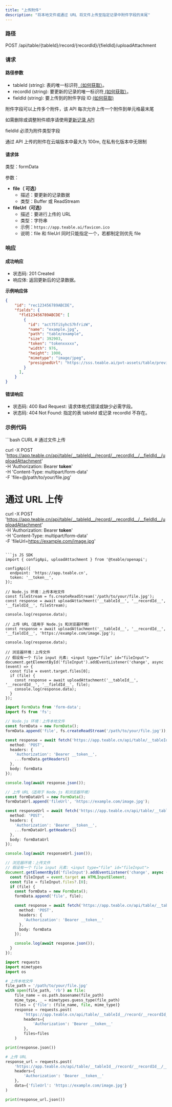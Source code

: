 ```yaml
---
title: "上传附件"
description: "将本地文件或通过 URL 将文件上传至指定记录中附件字段的末尾"
---
```


### 路径

POST /api/table/\{tableId}/record/\{recordId}/\{fieldId}/uploadAttachment

### 请求

#### 路径参数

* tableId (string): 表的唯一标识符[（如何获取）](/zh/api-doc/get-id#tableid)。
* recordId (string): 要更新的记录的唯一标识符[ (如何获取）](/zh/api-doc/get-id#recordid)。
* fieldId (string): 要上传到的附件字段 ID [(如何获取)](/zh/api-doc/get-id#fieldid)

附件字段可以上传多个附件，该 API 每次允许上传一个附件到单元格最末尾

如需删除或调整附件顺序请使用[更新记录 API](/zh/api-doc/record/update)

fieldId 必须为附件类型字段

通过 API 上传的附件在云端版本中最大为 100m, 在私有化版本中无限制

#### 请求体

类型：formData

参数：

* **file（ 可选）**
  * 描述：要更新的记录数据
  * 类型：Buffer 或 ReadStream
* **fileUrl（可选）**
  * 描述：要进行上传的 URL
  * 类型：字符串
  * 示例：`https://app.teable.ai/favicon.ico`
  * 说明：file 和 fileUrl 同时只能指定一个，若都制定则优先 file

### 响应

#### 成功响应

* 状态码: 201 Created
* 响应体: 返回更新后的记录数据。

**示例响应体**

```json
{
    "id": "rec123456789ABCDE",
    "fields": {
      "fld123456789ABCDE": [
        {
          "id": "act75TiSyhcS7hfrizW",
          "name": "example.jpg",
          "path": "table/example",
          "size": 392903,
          "token": "tokenxxxxx",
          "width": 976,
          "height": 1000,
          "mimetype": "image/jpeg",
          "presignedUrl": "https://sss.teable.ai/pvt-assets/table/previewURL"
        }
      ],
    }
}
```

#### 错误响应

* 状态码: 400 Bad Request: 请求体格式错误或缺少必需字段。
* 状态码: 404 Not Found: 指定的表 tableId 或记录 recordId 不存在。

### 示例代码

<CodeGroup>
  ```bash CURL
  # 通过文件上传

  curl -X POST 'https://app.teable.cn/api/table/__tableId__/record/__recordId__/__fieldId__/uploadAttachment' \
    -H 'Authorization: Bearer __token__' \
    -H 'Content-Type: multipart/form-data' \
    -F 'file=@/path/to/your/file.jpg'

  # 通过 URL 上传
  curl -X POST 'https://app.teable.cn/api/table/__tableId__/record/__recordId__/__fieldId__/uploadAttachment' \
    -H 'Authorization: Bearer __token__' \
    -H 'Content-Type: multipart/form-data' \
    -F 'fileUrl=https://example.com/image.jpg'
  ```

  ```js JS SDK
  import { configApi, uploadAttachment } from '@teable/openapi';

  configApi({
    endpoint: 'https://app.teable.cn',
    token: '__token__',
  });

  // Node.js 环境：上传本地文件
  const fileStream = fs.createReadStream('/path/to/your/file.jpg');
  const response = await uploadAttachment('__tableId__', '__recordId__', '__fieldId__', fileStream);

  console.log(response.data);

  // 上传 URL（适用于 Node.js 和浏览器环境）
  const response = await uploadAttachment('__tableId__', '__recordId__', '__fieldId__', 'https://example.com/image.jpg');

  console.log(response.data);

  // 浏览器环境：上传文件
  // 假设有一个 file input 元素: <input type="file" id="fileInput">
  document.getElementById('fileInput').addEventListener('change', async (event) => {
    const file = event.target.files[0];
    if (file) {
      const response = await uploadAttachment('__tableId__', '__recordId__', '__fieldId__', file);
      console.log(response.data);
    }
  });
  ```

  ```ts TypeScript
  import FormData from 'form-data';
  import fs from 'fs';

  // Node.js 环境：上传本地文件
  const formData = new FormData();
  formData.append('file', fs.createReadStream('/path/to/your/file.jpg'));

  const response = await fetch('https://app.teable.cn/api/table/__tableId__/record/__recordId__/__fieldId__/uploadAttachment', {
    method: 'POST',
    headers: {
      'Authorization': 'Bearer __token__',
      ...formData.getHeaders()
    },
    body: formData
  });

  console.log(await response.json());

  // 上传 URL（适用于 Node.js 和浏览器环境）
  const formDataUrl = new FormData();
  formDataUrl.append('fileUrl', 'https://example.com/image.jpg');

  const responseUrl = await fetch('https://app.teable.cn/api/table/__tableId__/record/__recordId__/__fieldId__/uploadAttachment', {
    method: 'POST',
    headers: {
      'Authorization': 'Bearer __token__',
      ...formDataUrl.getHeaders()
    },
    body: formDataUrl
  });

  console.log(await responseUrl.json());

  // 浏览器环境：上传文件
  // 假设有一个 file input 元素: <input type="file" id="fileInput">
  document.getElementById('fileInput').addEventListener('change', async (event: Event) => {
    const fileInput = event.target as HTMLInputElement;
    const file = fileInput.files?.[0];
    if (file) {
      const formData = new FormData();
      formData.append('file', file);

      const response = await fetch('https://app.teable.cn/api/table/__tableId__/record/__recordId__/__fieldId__/uploadAttachment', {
        method: 'POST',
        headers: {
          'Authorization': 'Bearer __token__'
        },
        body: formData
      });

      console.log(await response.json());
    }
  });
  ```

  ```python Python
  import requests
  import mimetypes
  import os

  # 上传本地文件
  file_path = '/path/to/your/file.jpg'
  with open(file_path, 'rb') as file:
      file_name = os.path.basename(file_path)
      mime_type, _ = mimetypes.guess_type(file_path)
      files = {'file': (file_name, file, mime_type)}
      response = requests.post(
          'https://app.teable.cn/api/table/__tableId__/record/__recordId__/__fieldId__/uploadAttachment',
          headers={
              'Authorization': 'Bearer __token__'
          },
          files=files
      )

  print(response.json())

  # 上传 URL
  response_url = requests.post(
      'https://app.teable.cn/api/table/__tableId__/record/__recordId__/__fieldId__/uploadAttachment',
      headers={
          'Authorization': 'Bearer __token__'
      },
      data={'fileUrl': 'https://example.com/image.jpg'}
  )

  print(response_url.json())
  ```
</CodeGroup>



